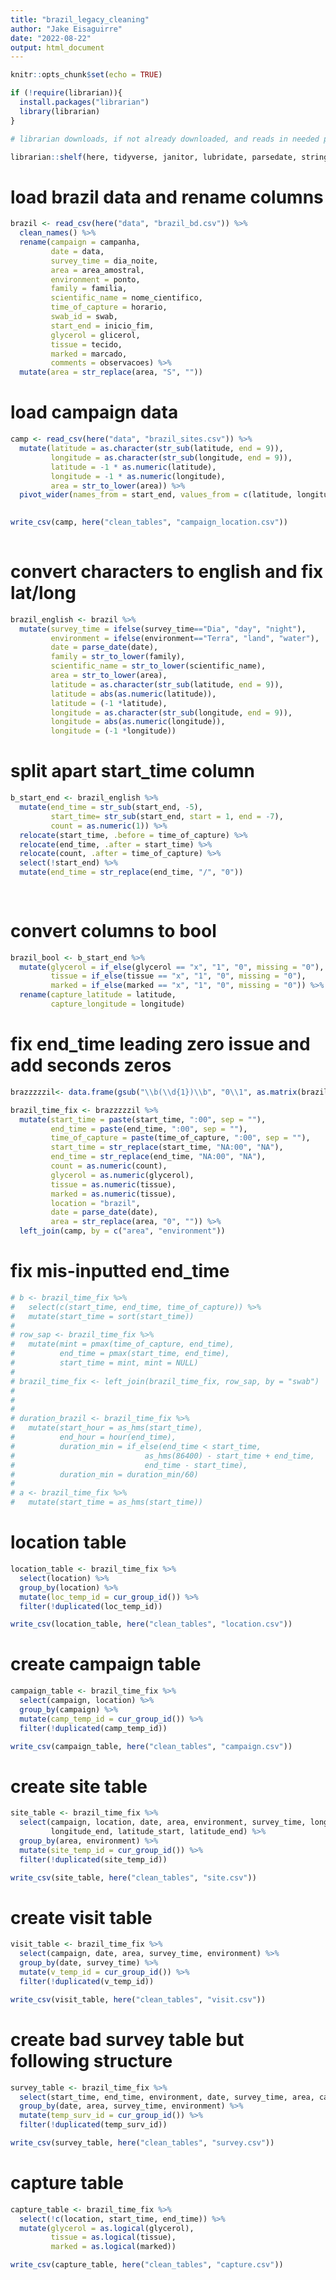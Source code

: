 ```yaml
---
title: "brazil_legacy_cleaning"
author: "Jake Eisaguirre"
date: "2022-08-22"
output: html_document
---
```


```r
knitr::opts_chunk$set(echo = TRUE)

if (!require(librarian)){
  install.packages("librarian")
  library(librarian)
}

# librarian downloads, if not already downloaded, and reads in needed packages

librarian::shelf(here, tidyverse, janitor, lubridate, parsedate, stringr,hms, stringi)
```

# load brazil data and rename columns
```r

brazil <- read_csv(here("data", "brazil_bd.csv")) %>% 
  clean_names() %>% 
  rename(campaign = campanha,
         date = data,
         survey_time = dia_noite,
         area = area_amostral,
         environment = ponto,
         family = familia,
         scientific_name = nome_cientifico,
         time_of_capture = horario,
         swab_id = swab,
         start_end = inicio_fim,
         glycerol = glicerol,
         tissue = tecido,
         marked = marcado,
         comments = observacoes) %>% 
  mutate(area = str_replace(area, "S", ""))

```

# load campaign data
```r

camp <- read_csv(here("data", "brazil_sites.csv")) %>% 
  mutate(latitude = as.character(str_sub(latitude, end = 9)),
         longitude = as.character(str_sub(longitude, end = 9)),
         latitude = -1 * as.numeric(latitude),
         longitude = -1 * as.numeric(longitude),
         area = str_to_lower(area)) %>% 
  pivot_wider(names_from = start_end, values_from = c(latitude, longitude))
  

write_csv(camp, here("clean_tables", "campaign_location.csv"))
  
```


# convert characters to english and fix lat/long
```r

brazil_english <- brazil %>% 
  mutate(survey_time = ifelse(survey_time=="Dia", "day", "night"),
         environment = ifelse(environment=="Terra", "land", "water"),
         date = parse_date(date),
         family = str_to_lower(family),
         scientific_name = str_to_lower(scientific_name),
         area = str_to_lower(area),
         latitude = as.character(str_sub(latitude, end = 9)),
         latitude = abs(as.numeric(latitude)),
         latitude = (-1 *latitude),
         longitude = as.character(str_sub(longitude, end = 9)),
         longitude = abs(as.numeric(longitude)),
         longitude = (-1 *longitude))

```

# split apart start_time column
```r

b_start_end <- brazil_english %>% 
  mutate(end_time = str_sub(start_end, -5),
         start_time= str_sub(start_end, start = 1, end = -7),
         count = as.numeric(1)) %>% 
  relocate(start_time, .before = time_of_capture) %>% 
  relocate(end_time, .after = start_time) %>%
  relocate(count, .after = time_of_capture) %>% 
  select(!start_end) %>%
  mutate(end_time = str_replace(end_time, "/", "0"))
  
  

```

# convert columns to bool
```r


brazil_bool <- b_start_end %>% 
  mutate(glycerol = if_else(glycerol == "x", "1", "0", missing = "0"),
         tissue = if_else(tissue == "x", "1", "0", missing = "0"),
         marked = if_else(marked == "x", "1", "0", missing = "0")) %>% 
  rename(capture_latitude = latitude,
         capture_longitude = longitude)


```

# fix end_time leading zero issue and add seconds zeros
```r
brazzzzzil<- data.frame(gsub("\\b(\\d{1})\\b", "0\\1", as.matrix(brazil_bool)))

brazil_time_fix <- brazzzzzil %>% 
  mutate(start_time = paste(start_time, ":00", sep = ""),
         end_time = paste(end_time, ":00", sep = ""),
         time_of_capture = paste(time_of_capture, ":00", sep = ""),
         start_time = str_replace(start_time, "NA:00", "NA"),
         end_time = str_replace(end_time, "NA:00", "NA"),
         count = as.numeric(count),
         glycerol = as.numeric(glycerol),
         tissue = as.numeric(tissue),
         marked = as.numeric(tissue),
         location = "brazil",
         date = parse_date(date),
         area = str_replace(area, "0", "")) %>% 
  left_join(camp, by = c("area", "environment"))

```

# fix mis-inputted end_time
```r

# b <- brazil_time_fix %>% 
#   select(c(start_time, end_time, time_of_capture)) %>% 
#   mutate(start_time = sort(start_time))
# 
# row_sap <- brazil_time_fix %>%
#   mutate(mint = pmax(time_of_capture, end_time),
#          end_time = pmax(start_time, end_time),
#          start_time = mint, mint = NULL)
# 
# brazil_time_fix <- left_join(brazil_time_fix, row_sap, by = "swab")
# 
# 
# 
# duration_brazil <- brazil_time_fix %>% 
#   mutate(start_hour = as_hms(start_time),
#          end_hour = hour(end_time),
#          duration_min = if_else(end_time < start_time,
#                             as_hms(86400) - start_time + end_time,
#                             end_time - start_time),
#          duration_min = duration_min/60)
# 
# a <- brazil_time_fix %>% 
#   mutate(start_time = as_hms(start_time))

```

# location table
```r
location_table <- brazil_time_fix %>% 
  select(location) %>% 
  group_by(location) %>% 
  mutate(loc_temp_id = cur_group_id()) %>% 
  filter(!duplicated(loc_temp_id))

write_csv(location_table, here("clean_tables", "location.csv"))
```


# create campaign table
```r

campaign_table <- brazil_time_fix %>% 
  select(campaign, location) %>% 
  group_by(campaign) %>% 
  mutate(camp_temp_id = cur_group_id()) %>% 
  filter(!duplicated(camp_temp_id))

write_csv(campaign_table, here("clean_tables", "campaign.csv"))

```

# create site table
```r

site_table <- brazil_time_fix %>% 
  select(campaign, location, date, area, environment, survey_time, longitude_start, 
         longitude_end, latitude_start, latitude_end) %>% 
  group_by(area, environment) %>% 
  mutate(site_temp_id = cur_group_id()) %>% 
  filter(!duplicated(site_temp_id))

write_csv(site_table, here("clean_tables", "site.csv"))

```


# create visit table
```r

visit_table <- brazil_time_fix %>% 
  select(campaign, date, area, survey_time, environment) %>% 
  group_by(date, survey_time) %>% 
  mutate(v_temp_id = cur_group_id()) %>% 
  filter(!duplicated(v_temp_id))

write_csv(visit_table, here("clean_tables", "visit.csv"))

```

# create bad survey table but following structure
```r

survey_table <- brazil_time_fix %>% 
  select(start_time, end_time, environment, date, survey_time, area, campaign) %>% 
  group_by(date, area, survey_time, environment) %>% 
  mutate(temp_surv_id = cur_group_id()) %>% 
  filter(!duplicated(temp_surv_id))

write_csv(survey_table, here("clean_tables", "survey.csv"))

```

# capture table
```r

capture_table <- brazil_time_fix %>% 
  select(!c(location, start_time, end_time)) %>% 
  mutate(glycerol = as.logical(glycerol),
         tissue = as.logical(tissue),
         marked = as.logical(marked))

write_csv(capture_table, here("clean_tables", "capture.csv"))

```

